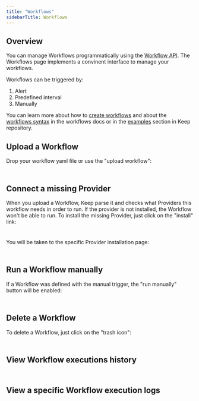 ```yaml
---
title: "Workflows"
sidebarTitle: Workflows
---
```


## Overview
<Tip>You can manage Workflows programmatically using the <a href="/api/workflows">Workflow API</a>.</Tip>
The Workflows page implements a convinent interface to manage your workflows.

Workflows can be triggered by:

1. Alert
2. Predefined interval
3. Manually

You can learn more about how to [create workflows](/workflows/getting-started) and about the [workflows syntax](/workflows/syntax) in the workflows docs or in the [examples](https://github.com/keephq/keep/tree/main/examples/workflows) section in Keep repository.

## Upload a Workflow
Drop your workflow yaml file or use the "upload workflow":
<Frame
    width="100"
  height="200">
  <img height="10" src="/images/addworkflow.png" />
</Frame>

## Connect a missing Provider
When you upload a Workflow, Keep parse it and checks what Providers this workflow needs in order to run.
If the provider is not installed, the Workflow won't be able to run. To install the missing Provider, just click on the "install" link:

<Frame
    width="100"
  height="200">
  <img height="10" src="/images/connectmissingprovider.png" />
</Frame>

You will be taken to the specific Provider installation page:
<Frame
    width="100"
  height="200">
  <img height="10" src="/images/connectmissingproviderinstallation.png" />
</Frame>

## Run a Workflow manually
If a Workflow was defined with the manual trigger, the "run manually" button will be enabled:


<Frame
    width="100"
  height="200">
  <img height="10" src="/images/runworkflow.png" />
</Frame>

## Delete a Workflow
To delete a Workflow, just click on the "trash icon":

<Frame
    width="100"
  height="200">
  <img height="10" src="/images/deleteworkflow.png" />
</Frame>

## View Workflow executions history
<Frame
    width="100"
  height="200">
  <img height="10" src="/images/viewworkflowhistory.png" />
</Frame>

## View a specific Workflow execution logs
<Frame
    width="100"
  height="200">
  <img height="10" src="/images/viewworkflowlogs.png" />
</Frame>
